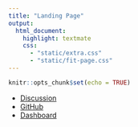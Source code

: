 ```yaml
---
title: "Landing Page"
output:
  html_document:
    highlight: textmate
    css:
      - "static/extra.css"
      - "static/fit-page.css"
---
```


```r
knitr::opts_chunk$set(echo = TRUE)
```

* [Discussion](https://github.com/orgs/UW-Upwelling-Project/teams/seattle)
* [GitHub](https://github.com/UW-Upwelling-Project)
* [Dashboard](https://github.com/orgs/UW-Upwelling-Project/dashboard)
